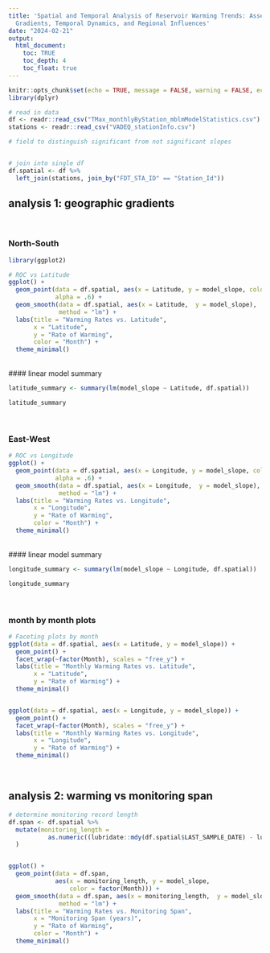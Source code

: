 ```yaml
---
title: 'Spatial and Temporal Analysis of Reservoir Warming Trends: Assessing Geographic
  Gradients, Temporal Dynamics, and Regional Influences'
date: "2024-02-21"
output: 
  html_document:
    toc: TRUE
    toc_depth: 4
    toc_float: true
---
```


```r
knitr::opts_chunk$set(echo = TRUE, message = FALSE, warning = FALSE, echo = FALSE)
library(dplyr)

# read in data
df <- readr::read_csv("TMax_monthlyByStation_mblmModelStatistics.csv")
stations <- readr::read_csv("VADEQ_stationInfo.csv")

# field to distinguish significant from not significant slopes


# join into single df
df.spatial <- df %>%
  left_join(stations, join_by("FDT_STA_ID" == "Station_Id"))
```

## analysis 1: geographic gradients

<br>

### North-South

```r
library(ggplot2)

# ROC vs Latitude 
ggplot() +
  geom_point(data = df.spatial, aes(x = Latitude, y = model_slope, color = factor(Month)),
             alpha = .6) +
  geom_smooth(data = df.spatial, aes(x = Latitude,  y = model_slope),
              method = "lm") +
  labs(title = "Warming Rates vs. Latitude",
       x = "Latitude",
       y = "Rate of Warming",
       color = "Month") +
  theme_minimal()

```
<br>
#### linear model summary
```r
latitude_summary <- summary(lm(model_slope ~ Latitude, df.spatial))

latitude_summary
```

<br>

### East-West

```r
# ROC vs Longitude 
ggplot() +
  geom_point(data = df.spatial, aes(x = Longitude, y = model_slope, color = factor(Month)),
             alpha = .6) +
  geom_smooth(data = df.spatial, aes(x = Longitude,  y = model_slope),
              method = "lm") +
  labs(title = "Warming Rates vs. Longitude",
       x = "Longitude",
       y = "Rate of Warming",
       color = "Month") +
  theme_minimal()
```

<br>
#### linear model summary
```r
longitude_summary <- summary(lm(model_slope ~ Longitude, df.spatial))

longitude_summary
```

<br>

### month by month plots
```r
# Faceting plots by month
ggplot(data = df.spatial, aes(x = Latitude, y = model_slope)) +
  geom_point() +
  facet_wrap(~factor(Month), scales = "free_y") +
  labs(title = "Monthly Warming Rates vs. Latitude",
       x = "Latitude",
       y = "Rate of Warming") +
  theme_minimal()


ggplot(data = df.spatial, aes(x = Longitude, y = model_slope)) +
  geom_point() +
  facet_wrap(~factor(Month), scales = "free_y") +
  labs(title = "Monthly Warming Rates vs. Longitude",
       x = "Longitude",
       y = "Rate of Warming") +
  theme_minimal()

```

<br>

## analysis 2: warming vs monitoring span

```r
# determine monitoring record length
df.span <- df.spatial %>%
  mutate(monitoring_length = 
           as.numeric((lubridate::mdy(df.spatial$LAST_SAMPLE_DATE) - lubridate::mdy(df.spatial$FIRST_SAMPLE_DATE))/365)
  )


ggplot() +
  geom_point(data = df.span,
             aes(x = monitoring_length, y = model_slope,
                 color = factor(Month))) +
  geom_smooth(data = df.span, aes(x = monitoring_length,  y = model_slope),
              method = "lm") +
  labs(title = "Warming Rates vs. Monitoring Span",
       x = "Monitoring Span (years)",
       y = "Rate of Warming",
       color = "Month") +
  theme_minimal()

```
